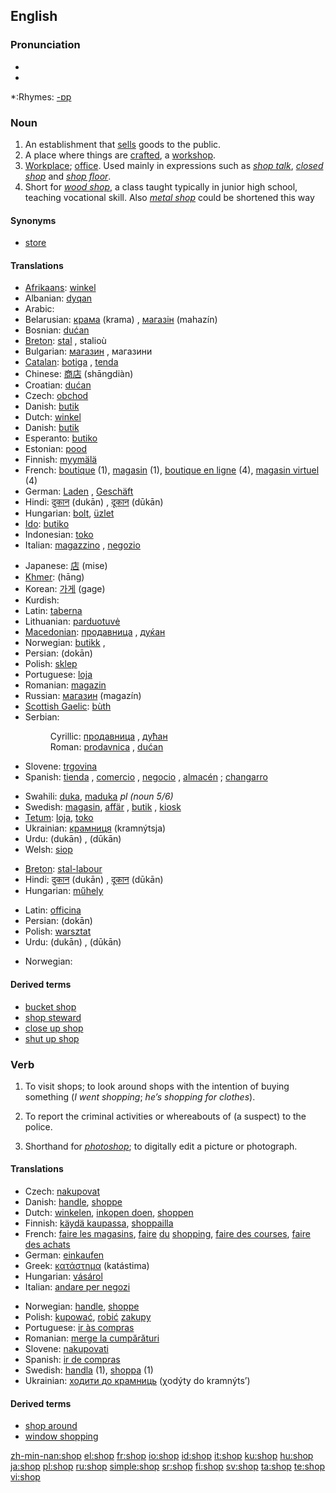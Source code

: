 ==English==

===Pronunciation===
*{{IPA|ʃɒp}}
*{{audio|en-us-shop.ogg|Audio (US)}}

*:Rhymes: [[Rhymes:English:-ɒp|-ɒp]]

===Noun===
{{en-noun}}

# An establishment that [[sell]]s goods to the public.
# A place where things are [[craft]]ed, a [[workshop]].
# [[Workplace]]; [[office]]. Used mainly in expressions such as ''[[shop talk]]'', ''[[closed shop]]'' and ''[[shop floor]]''.
# Short for ''[[wood shop]]'', a class taught typically in junior high school, teaching vocational skill. Also ''[[metal shop]]'' could be shortened this way

====Synonyms====
*{{italbrac|establishment that sells goods}} [[store]] {{US}}

====Translations====
{{trans-top|establishment that sells goods}}
*[[Afrikaans]]: [[winkel]]
*Albanian: [[dyqan]] {{m}}
*Arabic: {{Arab|[[دكان]]}} {{IPAchar|(dukká:n)}} {{m}}
*Belarusian: [[крама]]  (krama) {{f}}, [[магазін]] (mahazín)  {{m}}
*Bosnian: [[dućan]] {{m}}
*[[Breton]]: [[stal]] {{f}}, stalioù {{p}}
*Bulgarian: [[магазин]] {{m}}, магазини {{p}}
*[[Catalan]]: [[botiga]] {{f}}, [[tenda]] {{f}}
*Chinese: [[商店]] (shāngdiàn)
*Croatian: [[dućan]] {{m}}
*Czech: [[obchod]] {{m}}
*Danish: [[butik]]
*Dutch: [[winkel]] {{m}}
*Danish: [[butik]]
*Esperanto: [[butiko]]
*Estonian: [[pood]]
*Finnish: [[myymälä]]
*French: [[boutique]] {{f}} (1), [[magasin]] {{m}} (1), [[boutique en ligne]] {{f}} (4), [[magasin virtuel]] {{m}} (4)
*German: [[Laden]] {{m}}, [[Geschäft]] {{f}}
*Hindi: [[दुकान]] (dukān) {{f}}, [[दूकान]] (dūkān) {{f}}
*Hungarian: [[bolt]], [[üzlet]]
*[[Ido]]: [[butiko]]
*Indonesian: [[toko]]
*Italian: [[magazzino]] {{m}}, [[negozio]] {{m}}
{{trans-mid}}
*Japanese: [[店]] (mise)
*[[Khmer]]: {{KMchar|[[ហាង]]}} (hāng)
*Korean: [[가게]] (gage)
*Kurdish: {{KUchar|[[دوکان]]}}
*Latin: [[taberna]] {{f}}
*Lithuanian: [[parduotuvė]] {{f}}
*[[Macedonian]]: [[продавница]] {{f}}, [[дуќан]] {{m}}
*Norwegian: [[butikk]] {{m}}, {{t-|no|forretning|m}}
*Persian: {{fa-Arab|[[دکان]]}} (dokān)
*Polish: [[sklep]] {{m}}
*Portuguese: [[loja]] {{f}}
*Romanian: [[magazin]] {{n}}
*Russian: [[магазин]] (magazín) {{m}}
*[[Scottish Gaelic]]: [[bùth]] {{m}}
*Serbian:
*:Cyrillic: [[продавница]] {{f}}, [[дућан]] {{m}}
*:Roman: [[prodavnica]] {{f}}, [[dućan]] {{m}}
*Slovene: [[trgovina]] {{f}}
*Spanish: [[tienda]] {{f}}, [[comercio]] {{m}} {{italbrac|formal usage}}, [[negocio]] {{m}} {{italbrac|colloquial}}, [[almacén]] {{m}} {{italbrac|Colombia}}; {{italbrac|small shop}} [[changarro]] {{m}} {{italbrac|Mexico}}<!--but never seen or heard personally-->
<!--[[pulpería]] was deleted since is not any shop but a grocery in Costa Rica, Nicaragua and Honduras-->
*Swahili: [[duka]], [[maduka]] ''pl (noun 5/6)''
*Swedish: [[magasin]], [[affär]] {{c}}, [[butik]] {{c}}, [[kiosk]] {{c}}
*[[Tetum]]: [[loja]], [[toko]]
*Ukrainian: [[крамниця]] (kramnýtsja) {{f}}
*Urdu: {{ur-Arab|[[دکان]]}} (dukān) {{f}}, {{ur-Arab|[[دوکان]]}} (dūkān) {{f}}
*Welsh: [[siop]] {{f}}
{{trans-bottom}}

{{trans-top|workshop}}
*[[Breton]]: [[stal-labour]] {{f}}
*Hindi: [[दुकान]] (dukān) {{f}}, [[दूकान]] (dūkān) {{f}}
*Hungarian: [[műhely]]
{{trans-mid}}
*Latin: [[officina]] {{f}}
*Persian: {{fa-Arab|[[دکان]]}} (dokān)
*Polish: [[warsztat]] {{m}}
*Urdu: {{ur-Arab|[[دکان]]}} (dukān) {{f}}, {{ur-Arab|[[دوکان]]}} (dūkān) {{f}}
{{trans-bottom}}

{{trans-top|a class taught typically in junior high school, teaching vocational skill}}
*Norwegian: {{t-|no|sløyd|m}}
{{trans-mid}}
{{trans-bottom}}

====Derived terms====
* [[bucket shop]]
* [[shop steward]]
* [[close up shop]]
* [[shut up shop]]

===Verb===
{{en-verb|shops|shopping|shopped}}

# {{intransitive}} To visit shops; to look around shops with the intention of buying something (''I went shopping''; ''he’s shopping for clothes'').
# {{transitive}} To report the criminal activities or whereabouts of (a suspect) to the police.
# {{context|transitive|Internet}} Shorthand for ''[[photoshop]]''; to digitally edit a picture or photograph.

====Translations====
{{trans-top|to visit shops}}
*Czech: [[nakupovat]]
*Danish: [[handle]], [[shoppe]]
*Dutch: [[winkelen]], [[inkopen doen]], [[shoppen]]
*Finnish: [[käydä kaupassa]], [[shoppailla]]
*French: [[faire les magasins]], [[faire]] [[du]] [[shopping]], [[faire des courses]], [[faire des achats]]
*German: [[einkaufen]]
*Greek: [[κατάστημα]] (katástima)
*Hungarian: [[vásárol]]
*Italian: [[andare per negozi]]
{{trans-mid}}
*Norwegian: [[handle]], [[shoppe]]
*Polish: [[kupować]], [[robić]] [[zakup]]y
*Portuguese: [[ir às compras]]
*Romanian: [[merge la cumpărături]]
*Slovene: [[nakupovati]]
*Spanish: [[ir de compras]]
*Swedish: [[handla]] (1), [[shoppa]] (1)
*Ukrainian: [[ходити до крамниць]] (χodýty do kramnýts’)
{{trans-bottom}}

====Derived terms====
*[[shop around]]
*[[window shopping]]

[[zh-min-nan:shop]]
[[el:shop]]
[[fr:shop]]
[[io:shop]]
[[id:shop]]
[[it:shop]]
[[ku:shop]]
[[hu:shop]]
[[ja:shop]]
[[pl:shop]]
[[ru:shop]]
[[simple:shop]]
[[sr:shop]]
[[fi:shop]]
[[sv:shop]]
[[ta:shop]]
[[te:shop]]
[[vi:shop]]